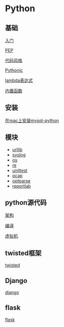 =Python=

==基础==
[[basic/abc|入门]]

[[basic/pep|PEP]]

[[basic/codestyle|代码风格]]

[[basic/pythonic|Pythonic]]


[[basic/lambda|lambda表达式]]

[[basic/func|内置函数]]

==安装==
[[install_mysql_python_on_mac|在mac上安装mysql-python]]

==模块==
* [[module/urllib|urllib]]
* [[module/syslog|syslog]]
* [[module/os|os]]
* [[module/re|re]]
* [[module/unittest|unittest]]
* [[module/pcap|pcap]]
* [[module/optparse|optparse]]
* [[module/reportlab|reportlab]]

==python源代码==
[[sourcecode/struct|架构]]

[[sourcecode/compile|编译]]

[[sourcecode/vm|虚拟机]]

==twisted框架==
[[twisted/index|twisted]]

== Django ==
[[django/index|django]]

== flask ==
[[flask/index|flask]]


